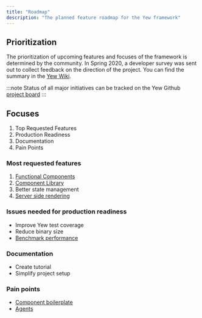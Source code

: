 ```yaml
---
title: "Roadmap"
description: "The planned feature roadmap for the Yew framework"
---
```


## Prioritization

The prioritization of upcoming features and focuses of the framework is determined by the community. 
In Spring 2020, a developer survey was sent out to collect feedback on the direction of the project. 
You can find the summary in the [Yew Wiki](https://github.com/yewstack/yew/wiki/Dev-Survey-%5BSpring-2020%5D).

:::note
Status of all major initiatives can be tracked on the Yew Github [project board](https://github.com/yewstack/yew/projects)
:::

## Focuses

1. Top Requested Features
2. Production Readiness
3. Documentation
4. Pain Points

### Most requested features

1. [Functional Components](https://github.com/yewstack/yew/projects/3)
2. [Component Library](https://github.com/yewstack/yew/projects/4)
3. Better state management
4. [Server side rendering](https://github.com/yewstack/yew/projects/5)

### Issues needed for production readiness

* Improve Yew test coverage
* Reduce binary size
* [Benchmark performance](https://github.com/yewstack/yew/issues/5)

### Documentation

* Create tutorial
* Simplify project setup

### Pain points

* [Component boilerplate](https://github.com/yewstack/yew/issues/830)
* [Agents](https://github.com/yewstack/yew/projects/6)

